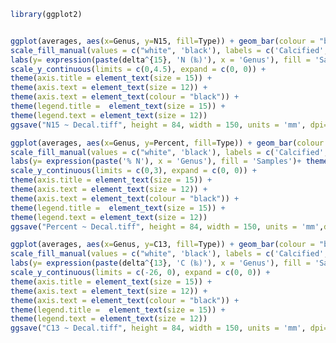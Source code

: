 ```r
library(ggplot2)


ggplot(averages, aes(x=Genus, y=N15, fill=Type)) + geom_bar(colour = "black", stat="identity", position=position_dodge()) + geom_errorbar(aes(ymin=N15-N15_SE, ymax=N15+N15_SE), width=.2, position=position_dodge(.9), color = "grey44")+ 
scale_fill_manual(values = c("white", 'black'), labels = c('Calcified', 'Decalcified')) + 
labs(y= expression(paste(delta^{15}, 'N (‰)'), x = 'Genus'), fill = 'Samples')+ theme(axis.text.x = element_text(face = "italic")) +
scale_y_continuous(limits = c(0,4.5), expand = c(0, 0)) +
theme(axis.title = element_text(size = 15)) + 
theme(axis.text = element_text(size = 12)) + 
theme(axis.text = element_text(colour = "black")) +
theme(legend.title =  element_text(size = 15)) + 
theme(legend.text = element_text(size = 12))
ggsave("N15 ~ Decal.tiff", height = 84, width = 150, units = 'mm', dpi=1200)
```

```r
ggplot(averages, aes(x=Genus, y=Percent, fill=Type)) + geom_bar(colour = 'black', stat="identity", position=position_dodge()) + geom_errorbar(aes(ymin=Percent-Percent_SE, ymax=Percent+Percent_SE), width=.2, position=position_dodge(.9), color = "grey44")+ 
scale_fill_manual(values = c("white", 'black'), labels = c('Calcified', 'Decalcified')) + 
labs(y= expression(paste('% N'), x = 'Genus'), fill = 'Samples')+ theme(axis.text.x = element_text(face = "italic")) +
scale_y_continuous(limits = c(0,3), expand = c(0, 0)) +
theme(axis.title = element_text(size = 15)) + 
theme(axis.text = element_text(size = 12)) + 
theme(axis.text = element_text(colour = "black")) +
theme(legend.title =  element_text(size = 15)) + 
theme(legend.text = element_text(size = 12))
ggsave("Percent ~ Decal.tiff", height = 84, width = 150, units = 'mm',dpi=1200)
```

```r
ggplot(averages, aes(x=Genus, y=C13, fill=Type)) + geom_bar(colour = "black", stat="identity", position=position_dodge()) + geom_errorbar(aes(ymin=C13-C13_SE, ymax=C13+C13_SE), width=.2, position=position_dodge(.9), color = "grey44")+ 
scale_fill_manual(values = c("white", 'black'), labels = c('Calcified', 'Decalcified')) + 
labs(y= expression(paste(delta^{13}, 'C (‰)'), x = 'Genus'), fill = 'Samples')+ theme(axis.text.x = element_text(face = "italic")) +
scale_y_continuous(limits = c(-26, 0), expand = c(0, 0)) +
theme(axis.title = element_text(size = 15)) + 
theme(axis.text = element_text(size = 12)) + 
theme(axis.text = element_text(colour = "black")) +
theme(legend.title =  element_text(size = 15)) + 
theme(legend.text = element_text(size = 12))
ggsave("C13 ~ Decal.tiff", height = 84, width = 150, units = 'mm', dpi=1200)
```

